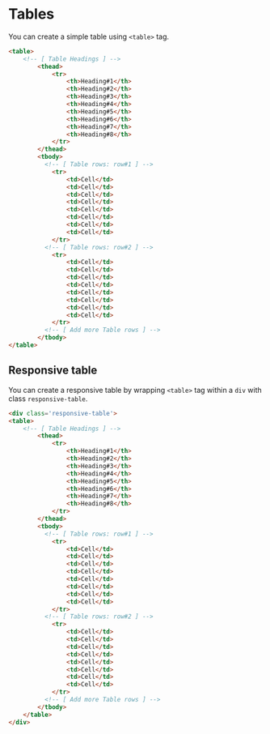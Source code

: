 # Tables

You can create a simple table using `<table>` tag. 

```html filename="table" copy
<table>
    <!-- [ Table Headings ] -->
        <thead>
            <tr>
                <th>Heading#1</th>
                <th>Heading#2</th>
                <th>Heading#3</th>
                <th>Heading#4</th>
                <th>Heading#5</th>
                <th>Heading#6</th>
                <th>Heading#7</th>
                <th>Heading#8</th>
            </tr>
        </thead>
        <tbody>
          <!-- [ Table rows: row#1 ] -->  
            <tr>
                <td>Cell</td>
                <td>Cell</td>
                <td>Cell</td>
                <td>Cell</td>
                <td>Cell</td>
                <td>Cell</td>
                <td>Cell</td>
                <td>Cell</td>
            </tr>
          <!-- [ Table rows: row#2 ] -->   
            <tr>
                <td>Cell</td>
                <td>Cell</td>
                <td>Cell</td>
                <td>Cell</td>
                <td>Cell</td>
                <td>Cell</td>
                <td>Cell</td>
                <td>Cell</td>
            </tr>
          <!-- [ Add more Table rows ] -->   
        </tbody>
</table>
```

## Responsive table 

You can create a responsive table by wrapping `<table>` tag within a `div` with class `responsive-table`.

```html filename="responsive table" copy
<div class='responsive-table'>    
<table>
    <!-- [ Table Headings ] -->
        <thead>
            <tr>
                <th>Heading#1</th>
                <th>Heading#2</th>
                <th>Heading#3</th>
                <th>Heading#4</th>
                <th>Heading#5</th>
                <th>Heading#6</th>
                <th>Heading#7</th>
                <th>Heading#8</th>
            </tr>
        </thead>
        <tbody>
          <!-- [ Table rows: row#1 ] -->  
            <tr>
                <td>Cell</td>
                <td>Cell</td>
                <td>Cell</td>
                <td>Cell</td>
                <td>Cell</td>
                <td>Cell</td>
                <td>Cell</td>
                <td>Cell</td>
            </tr>
          <!-- [ Table rows: row#2 ] -->   
            <tr>
                <td>Cell</td>
                <td>Cell</td>
                <td>Cell</td>
                <td>Cell</td>
                <td>Cell</td>
                <td>Cell</td>
                <td>Cell</td>
                <td>Cell</td>
            </tr>
          <!-- [ Add more Table rows ] -->   
        </tbody>
    </table>
</div>
```